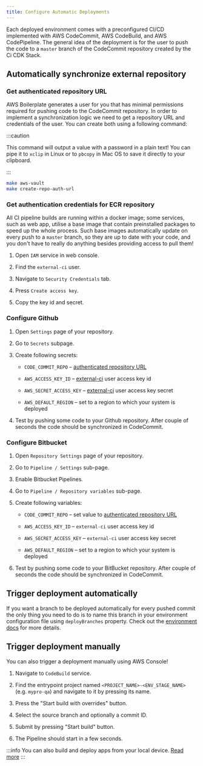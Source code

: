 ```yaml
---
title: Configure Automatic Deployments
---
```



Each deployed environment comes with a preconfigured CI/CD implemented with AWS CodeCommit, AWS CodeBuild,
and AWS CodePipeline. The general idea of the deployment is for the user to push the code to a `master` branch of the
CodeCommit repository created by the Ci CDK Stack.

## Automatically synchronize external repository

### Get authenticated repository URL

AWS Boilerplate generates a user for you that has minimal permissions required for pushing code to the CodeCommit
repository. In order to implement a synchronization logic we need to get a repository URL and credentials of the user.
You can create both using a following command:

:::caution

This command will output a value with a password in a plain text!
You can pipe it to `xclip` in Linux or to `pbcopy` in Mac OS to save it directly to your clipboard.

:::

```sh
make aws-vault
make create-repo-auth-url
```

### Get authentication credentials for ECR repository

All CI pipeline builds are running within a docker image; some services, such as web app, utilise a base image that
contain preinstalled packages to speed up the whole process. Such base images automatically update on every
push to a `master` branch, so they are up to date with your code, and you don't have to really do anything besides
providing access to pull them!

1. Open `IAM` service in web console.

2. Find the `external-ci` user.

3. Navigate to `Security Credentials` tab.

4. Press `Create access key`.

5. Copy the key id and secret.

### Configure Github

1. Open `Settings` page of your repository.

2. Go to `Secrets` subpage.

3. Create following secrets:

   - `CODE_COMMIT_REPO` – [authenticated repository URL](#get-authenticated-repository-url)

   - `AWS_ACCESS_KEY_ID` – [external-ci](#get-authentication-credentials-for-ecr-repository) user access key id

   - `AWS_SECRET_ACCESS_KEY` – [external-ci](#get-authentication-credentials-for-ecr-repository) user access key secret

   - `AWS_DEFAULT_REGION` – set to a region to which your system is deployed

4. Test by pushing some code to your Github repository. After couple of seconds the code should be synchronized in CodeCommit.

### Configure Bitbucket

1. Open `Repository Settings` page of your repository.

2. Go to `Pipeline / Settings` sub-page.

3. Enable Bitbucket Pipelines.

4. Go to `Pipeline / Repository variables` sub-page.

5. Create following variables:

   - `CODE_COMMIT_REPO` – set value to
     [authenticated repository URL](#get-authenticated-repository-url)

   - `AWS_ACCESS_KEY_ID` – `external-ci` user access key id

   - `AWS_SECRET_ACCESS_KEY` – `external-ci` user access key secret

   - `AWS_DEFAULT_REGION` – set to a region to which your system is deployed

6. Test by pushing some code to your BitBucket repository. After couple of seconds the code should be synchronized in CodeCommit.

## Trigger deployment automatically

If you want a branch to be deployed automatically for every pushed commit the only thing you need to do is to name this branch
in your environment configuration file using `deployBranches` property. Check out the
[environment docs](/setup-aws/environment-stage) for more details.

## Trigger deployment manually

You can also trigger a deployment manually using AWS Console!

1. Navigate to `CodeBuild` service.

2. Find the entrypoint project named `<PROJECT_NAME>-<ENV_STAGE_NAME>` (e.g. `mypro-qa`) and navigate to it by pressing
   its name.

3. Press the "Start build with overrides" button.

4. Select the source branch and optionally a commit ID.

5. Submit by pressing "Start build" button.

6. The Pipeline should start in a few seconds.

:::info
You can also build and deploy apps from your local device. [Read more](/guides/aws-manual-deploy)
:::
